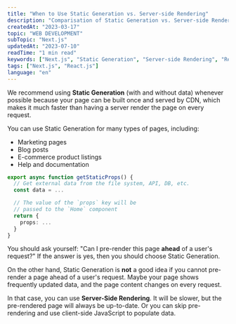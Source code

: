 ```yaml
---
title: "When to Use Static Generation vs. Server-side Rendering"
description: "Comparisation of Static Generation vs. Server-side Rendering"
createdAt: "2023-03-17"
topic: "WEB DEVELOPMENT"
subTopic: "Next.js"
updatedAt: "2023-07-10"
readTime: "1 min read"
keywords: ["Next.js", "Static Generation", "Server-side Rendering", "React.js"]
tags: ["Next.js", "React.js"]
language: "en"
---
```


We recommend using **Static Generation** (with and without data) whenever possible because your page can be built once and served by CDN, which makes it much faster than having a server render the page on every request.

You can use Static Generation for many types of pages, including:

- Marketing pages
- Blog posts
- E-commerce product listings
- Help and documentation

```ts
export async function getStaticProps() {
  // Get external data from the file system, API, DB, etc.
  const data = ...

  // The value of the `props` key will be
  // passed to the `Home` component
  return {
    props: ...
  }
}
```

You should ask yourself: "Can I pre-render this page **ahead** of a user's request?" If the answer is yes, then you should choose Static Generation.

On the other hand, Static Generation is **not** a good idea if you cannot pre-render a page ahead of a user's request. Maybe your page shows frequently updated data, and the page content changes on every request.

In that case, you can use **Server-Side Rendering**. It will be slower, but the pre-rendered page will always be up-to-date. Or you can skip pre-rendering and use client-side JavaScript to populate data.
